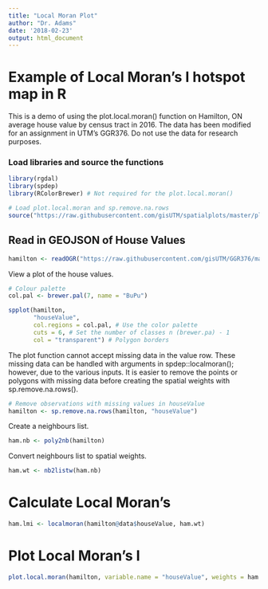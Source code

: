 ```yaml
---
title: "Local Moran Plot"
author: "Dr. Adams"
date: '2018-02-23'
output: html_document
---
```


# Example of Local Moran's I hotspot map in R

This is a demo of using the plot.local.moran() function on Hamilton, ON average house value by census tract in 2016. The data has been modified for an assignment in UTM's GGR376. Do not use the data for research purposes.

### Load libraries and source the functions
```r
library(rgdal)
library(spdep)
library(RColorBrewer) # Not required for the plot.local.moran()

# Load plot.local.moran and sp.remove.na.rows
source("https://raw.githubusercontent.com/gisUTM/spatialplots/master/plotlocalmoran.R")
```


## Read in GEOJSON of House Values
```r
hamilton <- readOGR("https://raw.githubusercontent.com/gisUTM/GGR376/master/Lab_1/houseValues.geojson")
```

View a plot of the house values.

```r
# Colour palette
col.pal <- brewer.pal(7, name = "BuPu")

spplot(hamilton,
       "houseValue",
       col.regions = col.pal, # Use the color palette
       cuts = 6, # Set the number of classes n (brewer.pa) - 1
       col = "transparent") # Polygon borders
```


The plot function cannot accept missing data in the value row. These missing data can be handled with arguments in spdep::localmoran(); however, due to the various inputs. It is easier to remove the points or polygons with missing data before creating the spatial weights with sp.remove.na.rows().

```r
# Remove observations with missing values in houseValue
hamilton <- sp.remove.na.rows(hamilton, "houseValue")
```

Create a neighbours list.

```r
ham.nb <- poly2nb(hamilton)
```

Convert neighbours list to spatial weights.

```r
ham.wt <- nb2listw(ham.nb)
```

# Calculate Local Moran's

```r
ham.lmi <- localmoran(hamilton@data$houseValue, ham.wt)
```

# Plot Local Moran's I
```r
plot.local.moran(hamilton, variable.name = "houseValue", weights = ham.wt, local.moran = ham.lmi, legend.location = "topright")
```


